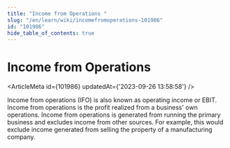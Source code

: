 ```yaml
---
title: "Income from Operations "
slug: "/en/learn/wiki/incomefromoperations-101986"
id: "101986"
hide_table_of_contents: true
---
```



# Income from Operations 

<ArticleMeta id={101986} updatedAt={'2023-09-26 13:58:58'} />
<div className='border-solid border-b border-t-0 my-4 border-[var(--ifm-color-gray-300)]' />

Income from operations (IFO) is also known as operating income or EBIT. Income from operations is the profit realized from a business' own operations. Income from operations is generated from running the primary business and excludes income from other sources. For example, this would exclude income generated from selling the property of a manufacturing company.
